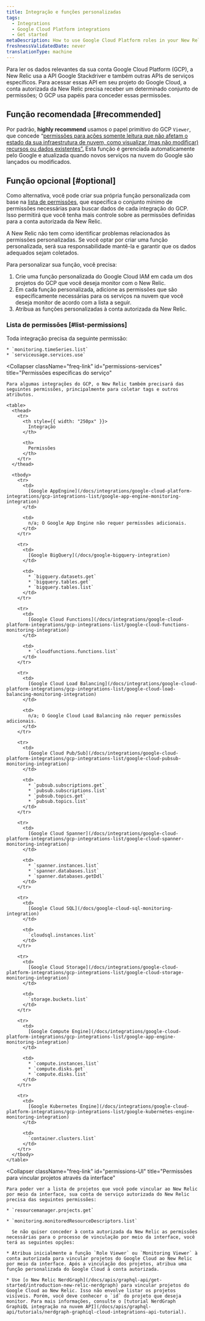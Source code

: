 ```yaml
---
title: Integração e funções personalizadas
tags:
  - Integrations
  - Google Cloud Platform integrations
  - Get started
metaDescription: How to use Google Cloud Platform roles in your New Relic integration to grant New Relic permission to monitor your GCP services.
freshnessValidatedDate: never
translationType: machine
---
```


Para ler os dados relevantes da sua conta Google Cloud Platform (GCP), a New Relic usa a API Google Stackdriver e também outras APIs de serviços específicos. Para acessar essas API em seu projeto do Google Cloud, a conta autorizada da New Relic precisa receber um determinado conjunto de permissões; O GCP usa papéis para conceder essas permissões.

## Função recomendada [#recommended]

Por padrão, <DNT>**highly recommend**</DNT> usamos o papel primitivo do GCP `Viewer`, que concede “[permissões para ações somente leitura que não afetam o estado da sua infraestrutura de nuvem, como visualizar (mas não modificar) recursos ou dados existentes”.](https://cloud.google.com/iam/docs/understanding-roles) Esta função é gerenciada automaticamente pelo Google e atualizada quando novos serviços na nuvem do Google são lançados ou modificados.

## Função opcional [#optional]

Como alternativa, você pode criar sua própria função personalizada com base na [lista de permissões](/docs/integrations/google-cloud-platform-integrations/get-started/integrations-custom-roles#list-permissions), que especifica o conjunto mínimo de permissões necessárias para buscar dados de cada integração do GCP. Isso permitirá que você tenha mais controle sobre as permissões definidas para a conta autorizada da New Relic.

<Callout variant="important">
  A New Relic não tem como identificar problemas relacionados às permissões personalizadas. Se você optar por criar uma função personalizada, será sua responsabilidade mantê-la e garantir que os dados adequados sejam coletados.
</Callout>

Para personalizar sua função, você precisa:

1. Crie uma função personalizada do Google Cloud IAM em cada um dos projetos do GCP que você deseja monitor com o New Relic.
2. Em cada função personalizada, adicione as permissões que são especificamente necessárias para os serviços na nuvem que você deseja monitor de acordo com a lista a seguir.
3. Atribua as funções personalizadas à conta autorizada da New Relic.

### Lista de permissões [#list-permissions]

<CollapserGroup>
  <Collapser
    className="freq-link"
    id="permissions-all"
    title="Permissões comuns"
  >
    Toda integração precisa da seguinte permissão:

    * `monitoring.timeSeries.list`
    * `serviceusage.services.use`
  </Collapser>

  <Collapser
    className="freq-link"
    id="permissions-services"
    title="Permissões específicas do serviço"
  >
    Para algumas integrações do GCP, o New Relic também precisará das seguintes permissões, principalmente para coletar tags e outros atributos.

    <table>
      <thead>
        <tr>
          <th style={{ width: "250px" }}>
            Integração
          </th>

          <th>
            Permissões
          </th>
        </tr>
      </thead>

      <tbody>
        <tr>
          <td>
            [Google AppEngine](/docs/integrations/google-cloud-platform-integrations/gcp-integrations-list/google-app-engine-monitoring-integration)
          </td>

          <td>
            n/a; O Google App Engine não requer permissões adicionais.
          </td>
        </tr>

        <tr>
          <td>
            [Google BigQuery](/docs/google-bigquery-integration)
          </td>

          <td>
            * `bigquery.datasets.get`
            * `bigquery.tables.get`
            * `bigquery.tables.list`
          </td>
        </tr>

        <tr>
          <td>
            [Google Cloud Functions](/docs/integrations/google-cloud-platform-integrations/gcp-integrations-list/google-cloud-functions-monitoring-integration)
          </td>

          <td>
            * `cloudfunctions.functions.list`
          </td>
        </tr>

        <tr>
          <td>
            [Google Cloud Load Balancing](/docs/integrations/google-cloud-platform-integrations/gcp-integrations-list/google-cloud-load-balancing-monitoring-integration)
          </td>

          <td>
            n/a; O Google Cloud Load Balancing não requer permissões adicionais.
          </td>
        </tr>

        <tr>
          <td>
            [Google Cloud Pub/Sub](/docs/integrations/google-cloud-platform-integrations/gcp-integrations-list/google-cloud-pubsub-monitoring-integration)
          </td>

          <td>
            * `pubsub.subscriptions.get`
            * `pubsub.subscriptions.list`
            * `pubsub.topics.get`
            * `pubsub.topics.list`
          </td>
        </tr>

        <tr>
          <td>
            [Google Cloud Spanner](/docs/integrations/google-cloud-platform-integrations/gcp-integrations-list/google-cloud-spanner-monitoring-integration)
          </td>

          <td>
            * `spanner.instances.list`
            * `spanner.databases.list`
            * `spanner.databases.getDdl`
          </td>
        </tr>

        <tr>
          <td>
            [Google Cloud SQL](/docs/google-cloud-sql-monitoring-integration)
          </td>

          <td>
            `cloudsql.instances.list`
          </td>
        </tr>

        <tr>
          <td>
            [Google Cloud Storage](/docs/integrations/google-cloud-platform-integrations/gcp-integrations-list/google-cloud-storage-monitoring-integration)
          </td>

          <td>
            `storage.buckets.list`
          </td>
        </tr>

        <tr>
          <td>
            [Google Compute Engine](/docs/integrations/google-cloud-platform-integrations/gcp-integrations-list/google-app-engine-monitoring-integration)
          </td>

          <td>
            * `compute.instances.list`
            * `compute.disks.get`
            * `compute.disks.list`
          </td>
        </tr>

        <tr>
          <td>
            [Google Kubernetes Engine](/docs/integrations/google-cloud-platform-integrations/gcp-integrations-list/google-kubernetes-engine-monitoring-integration)
          </td>

          <td>
            `container.clusters.list`
          </td>
        </tr>
      </tbody>
    </table>
  </Collapser>

  <Collapser
    className="freq-link"
    id="permissions-UI"
    title="Permissões para vincular projetos através da interface"
  >
    Para poder ver a lista de projetos que você pode vincular ao New Relic por meio da interface, sua conta de serviço autorizada do New Relic precisa das seguintes permissões:

    * `resourcemanager.projects.get`

    * `monitoring.monitoredResourceDescriptors.list`

      Se não quiser conceder à conta autorizada da New Relic as permissões necessárias para o processo de vinculação por meio da interface, você terá as seguintes opções:

    * Atribua inicialmente a função `Role Viewer` ou `Monitoring Viewer` à conta autorizada para vincular projetos do Google Cloud ao New Relic por meio da interface. Após a vinculação dos projetos, atribua uma função personalizada do Google Cloud à conta autorizada.

    * Use [o New Relic NerdGraph](/docs/apis/graphql-api/get-started/introduction-new-relic-nerdgraph) para vincular projetos do Google Cloud ao New Relic. Isso não envolve listar os projetos visíveis. Porém, você deve conhecer o `id` do projeto que deseja monitor. Para mais informações, consulte o [tutorial NerdGraph GraphiQL integração na nuvem API](/docs/apis/graphql-api/tutorials/nerdgraph-graphiql-cloud-integrations-api-tutorial).
  </Collapser>
</CollapserGroup>
